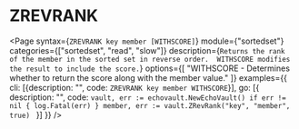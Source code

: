 # ZREVRANK

<Page
  syntax={`ZREVRANK key member [WITHSCORE]`}
  module={"sortedset"}
  categories={["sortedset", "read", "slow"]}
  description={`Returns the rank of the member in the sorted set in reverse order. 
WITHSCORE modifies the result to include the score.`}
  options={[
    "WITHSCORE - Determines whether to return the score along with the member value."
  ]}
  examples={{
    cli: [{description: "", code: `ZREVRANK key member WITHSCORE`}],
    go: [{
      description: "",
      code: `vault, err := echovault.NewEchoVault()
if err != nil {
  log.Fatal(err)
}
member, err := vault.ZRevRank("key", "member", true)
`
    }]
  }}
/>